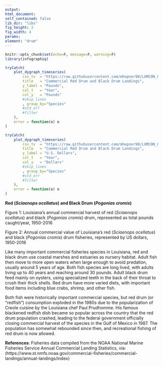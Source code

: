```yaml
---
output:
html_document:
self_contained: false
lib_dir: "libs"
fig_height: 2
fig_width: 4
params:
element: "drum"
---
```


```r
knitr::opts_chunk$set(echo=F, message=F, warning=F)
library(infographiq)
```

<base target="_parent">


```r
tryCatch(
    plot_dygraph_timeseries(
        csv_tv  = "https://raw.githubusercontent.com/mhepner90/LUMCON_ODOTCOMM18/master/prep/data/drums_nmfs.csv",
        title   = "Commercial Red Drum and Black Drum Landings",
        y_label = "Pounds",
        col_t   = "Year",
        col_y   = "Pounds"
        #skip_lines
        , group_by="Species"
        #std_err   
        #filter
    ),
    error = function(e) e
)
```


```r
tryCatch(
    plot_dygraph_timeseries(
        csv_tv  = "https://raw.githubusercontent.com/mhepner90/LUMCON_ODOTCOMM18/master/prep/data/drums_nmfs.csv",
        title   = "Commercial Red Drum and Black Drum Landings",
        y_label = "U.S. Dollars",
        col_t   = "Year",
        col_y   = "Dollars"
        #skip_lines
        , group_by="Species"
        #std_err   
        #filter
    ),
    error = function(e) e
)
```
**Red (*Sciaenops ocellatus*) and Black Drum (*Pogonias cromis*)**
 
Figure 1: Louisiana’s annual commercial harvest of red (*Sciaenops ocellatus*) and black (*Pogonias cromis*) drum, represented as total pounds caught/year, 1950-2016
 
Figure 2: Annual commercial value of Louisiana’s red (*Sciaenops ocellatus*) and black (*Pogonias cromis*) drum fisheries, represented by US dollars, 1950-2016
 
Like many important commercial fisheries species in Louisiana, red and black drum use coastal marshes and estuaries as nursery habitat. Adult fish then move to more open waters when large enough to avoid predation, usually around 5 years of age. Both fish species are long lived, with adults living up to 40 years and reaching around 30 pounds. Adult black drum feed mainly on oysters, using specialized teeth in the back of their throat to crush their thick shells. Red drum have more varied diets, with important food items including blue crabs, shrimp, and other fish.
 
Both fish were historically important commercial species, but red drum (or “redfish”) consumption exploded in the 1980s due to the popularization of Creole cuisine by the Louisiana chef Paul Prudhomme. His famous blackened redfish dish became so popular across the country that the red drum population crashed, leading to the federal government officially closing commercial harvest of the species in the Gulf of Mexico in 1987. The population has somewhat rebounded since then, and recreational fishing of red drum is now allowed.
 
**References**: Fisheries data compiled from the NOAA National Marine Fisheries Service Annual Commercial Landing Statistics, via: (https://www.st.nmfs.noaa.gov/commercial-fisheries/commercial-landings/annual-landings/index)
